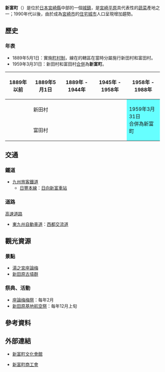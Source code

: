 {{otheruses|subject=位於日本宮崎縣的行政區劃|新富町 (消歧義)}}
{{日本町村
| 自治體名=新富
| 町村=町
| 圖像=[[File:JR_hyugashintomi.jpeg|240px]]
| 圖像說明=[[日向新富站|日向新富站]]
| 町村章=
| 日文原名=新富町
| 平假名=しんとみちょう
| 羅馬字拼音=Shintomi-chō
| 都道府縣=宮崎縣
| 支廳=
| 郡=兒湯郡
| 編號=45402-8
| 面積=61.7
| 邊界未定=
| 人口=18,188
| 統計時間=2008年10月1日
| 自治體=[[西都市|西都市]]、[[高鍋町|高鍋町]]、[[宮崎市|宮崎市]]
| 樹=[[梅|梅]]
| 花=[[羽扇豆|羽扇豆]]
| 鳥=
| 其他象徵物=
| 其他象徵=
| 首長=[[土屋良文|土屋良文]]
| 卸任日期=2010年3月
| 議員數=14
| 郵遞區號=889-1493
| 所在地=新富町大字上富田7491番地
| 電話號碼=983-33-1111
| 外部連結=http://www.town.shintomi.miyazaki.jp/
| 經度=
| 緯度=
| 地圖=[[File:Shintomi_in_Miyazaki_Prefecture.png|250px]]
| 註記=人口：[http://www.town.shintomi.miyazaki.jp/ 新富町官方網頁]
}}
'''新富町'''（{{jpn|j=新富町|hg=しんとみちょう|rm=Shintomi chō|f=y}}）是位於[[日本|日本]][[宮崎縣|宮崎縣]]中部的一個[[城鎮|城鎮]]，是[[宮崎平原|宮崎平原]]具代表性的[[蔬菜|蔬菜]]產地之一；1990年代以後，由於成為[[宮崎市|宮崎市]]的[[住宅城市|住宅城市]]人口呈現增加趨勢。

==歷史==
===年表===
* 1889年5月1日：實施[[町村制|町村制]]，線在的轄區在當時分屬施行新田村和富田村。
* 1959年3月31日：新田村和富田村[[市町村合併|合併]]為'''新富町'''。

{| class="wikitable" style="font-size:x-small"
! 1889年以前
! 1889年5月1日
! colspan="2" | 1889年 - 1944年
! 1945年 - 1958年
! colspan="2" | 1958年 - 1988年
! 1989年 - 現在
!現在
|-
|
| colspan=4 | 新田村
| rowspan="2" colspan=4 style="background-color:#6ff;" | 1959年3月31日<br />合併為新富町
|-
|
| colspan=4 | 富田村
|}

==交通==
===鐵道===
* [[九州旅客鐵道|九州旅客鐵道]]
** [[日豐本線|日豐本線]]：[[日向新富車站|日向新富車站]]

=== 道路 ===
; [[高速道路|高速道路]]
* [[東九州自動車道|東九州自動車道]]：[[西都交流道|西都交流道]]

==觀光資源==
===景點===
* [[湯之宮座論梅|湯之宮座論梅]]
* [[新田原古墳群|新田原古墳群]]

===祭典、活動===
* [[座論梅梅祭|座論梅梅祭]]：每年2月
* [[新田原基地航空祭|新田原基地航空祭]]：每年12月上旬

== 參考資料 ==
{{reflist}}

==外部連結==
{{commonscat|Shintomi, Miyazaki}}
* {{Ja icon}} [https://web.archive.org/web/20130627090636/http://www.buken.co.jp/hall/shintomi/ 新富町文化會館]
* {{Ja icon}} [https://web.archive.org/web/20080616155111/http://www.miya-shoko.or.jp/shintomi/ 新富町商工會]

{{宮崎縣}}
{{Authority control}}